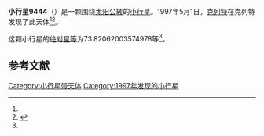 {{Infobox planet
| bgcolour = #FFFFC0
| name = 9444
| symbol = 
| image = 
| caption = 
| discovery = yes
| discovery_ref = 
| discoverer = [[克列特|克列特]]
| discovery_site = [[克列特|克列特]] 
| discovered = 1997年5月1日
| designations = yes
| mp_name = 
| named_after = 
| alt_names = 1997 JA/ 1991 ET8 / 1998 MQ33
| mp_category = [[主带小行星|主带小行星]]
| orbit_ref = <ref name="a">[http://ssd.jpl.nasa.gov/sbdb.cgi?sstr=9444 9444] {{Wayback|url=http://ssd.jpl.nasa.gov/sbdb.cgi?sstr=9444 |date=20210723190523 }}，小行星數據庫瀏覽器（JPL Small-Body Database Browser）－[[美国国家航空航天局|美国国家航空航天局]]喷气推进实验室</ref>
| epoch = 2456400.5 (2013年4月18日更新)
| aphelion = {{convert|3.394426047530597|AU|km|3|abbr=on|lk=out}}
| perihelion = {{convert|2.887948503011352|AU|km|3|abbr=on}}
| semimajor = {{convert|3.141187275270974|AU|km|3|abbr=on}}
| eccentricity = 0.080618807
| period = 2033.476562 [[日|日]]<br />5.57[[儒略年|儒略年]]
| avg_speed = 
| inclination = 2.302265560713567
| asc_node = 84.77533302700998
| mean_anomaly = 
| arg_peri = 73.82062003574978
| satellites = 
| physical_characteristics = yes
| dimensions = 
| mass = 
| density = 
| surface_grav = 
| escape_velocity = 
| sidereal_day = 
| axial_tilt = 
| pole_ecliptic_lat = 
| pole_ecliptic_lon = 
| albedo = 
| temperatures= 
| temp_name1 = 
| mean_temp_1 = 
| max_temp_1 = 
| temp_name2 = 
| max_temp_2 = 
| spectral_type = 
| abs_magnitude = 73.82062003574978
}}

'''小行星9444'''（{{lang-en|9444}}）是一颗围绕[[太阳|太阳]][[公转|公转]]的[[小行星|小行星]]。1997年5月1日，[[克列特|克列特]]在克列特发现了此天体<ref name="a" /><ref>{{cite news|title=小行星列表|url=http://cfa-www.harvard.edu/iau/lists/NumberedMPs.txt|accessdate=2013-07-08|newspaper=哈佛大学|archive-date=2008-05-17|archive-url=https://web.archive.org/web/20080517010638/http://cfa-www.harvard.edu/iau/lists/NumberedMPs.txt|dead-url=no}}</ref>。

这颗小行星的[[绝对星等|绝对星等]]为73.82062003574978等<ref name="a" />。

==参考文献==
{{reflist}}
{{Minor Planet Number|[[小行星9443|小行星9443]]|[[小行星9445|小行星9445]]}}

{{小天体}}

[[Category:小行星带天体|Category:小行星带天体]]
[[Category:1997年发现的小行星|Category:1997年发现的小行星]]

{{asteroid-stub}}